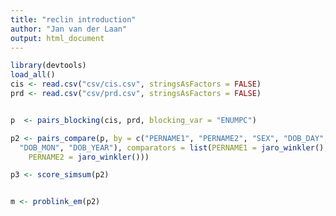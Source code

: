 ```yaml
---
title: "reclin introduction"
author: "Jan van der Laan"
output: html_document
---
```


```r
library(devtools)
load_all()
cis <- read.csv("csv/cis.csv", stringsAsFactors = FALSE)
prd <- read.csv("csv/prd.csv", stringsAsFactors = FALSE)


p  <- pairs_blocking(cis, prd, blocking_var = "ENUMPC")

p2 <- pairs_compare(p, by = c("PERNAME1", "PERNAME2", "SEX", "DOB_DAY", 
  "DOB_MON", "DOB_YEAR"), comparators = list(PERNAME1 = jaro_winkler(), 
    PERNAME2 = jaro_winkler()))

p3 <- score_simsum(p2)


m <- problink_em(p2)

```